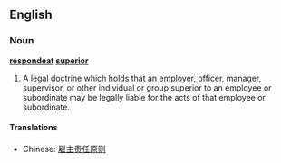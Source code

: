 ==English==

===Noun===
'''[[respondeat]] [[superior]]'''

# {{law}} A legal doctrine which holds that an employer, officer, manager, supervisor, or other individual or group superior to an employee or subordinate may be legally liable for the acts of that employee or subordinate.

====Translations====
{{trans-top}}
*Chinese: [[雇主责任原则]]
{{trans-mid}}
{{trans-bottom}}